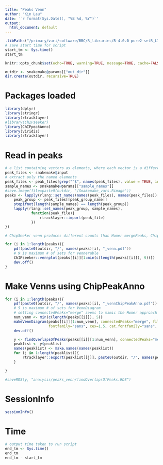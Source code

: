 ```yaml
---
title: "Peaks Venn"
author: "Kin Lau"
date: '`r format(Sys.Date(), "%B %d, %Y")`'
output:
  html_document: default
---
```


```r
.libPaths("/primary/vari/software/BBC/R_libraries/R-4.0.0-pcre2-setR_LIBS_USER")
# save start time for script
start_tm <- Sys.time()
start_tm
```

```r
knitr::opts_chunk$set(echo=TRUE, warning=TRUE, message=TRUE, cache=FALSE, fig.width=8, fig.height=8)
```

```r
outdir <- snakemake@params[["out_dir"]]
dir.create(outdir, recursive=TRUE)
```

# Packages loaded

```r
library(dplyr)
library(stringr)
library(rtracklayer)
#library(ChIPseeker)
library(ChIPpeakAnno)
library(viridis)
library(rtracklayer)
```

# Read in peaks

```r
# a list containing vectors as elements, where each vector is a different group of peak files.
peak_files <- snakemake@input
# extract only the named elements
peak_files <- peak_files[grep("^$", names(peak_files), value = TRUE, invert = TRUE)]
sample_names <- snakemake@params[["sample_names"]]
#save.image(file=paste0(outdir, "/Snakemake_vars.Rimage"))
peaks <- lapply(rlang::set_names(names(peak_files), names(peak_files)), function(peak_group_name){
    peak_group <- peak_files[[peak_group_name]]
    stopifnot(length(sample_names) == length(peak_group))
    lapply(rlang::set_names(peak_group, sample_names), 
            function(peak_file){
                rtracklayer::import(peak_file)
            })
})
```

```r

# ChipSeeker venn produces different counts than Homer mergePeaks, ChipPeakAnno makeVennDiagram and my own manual checks with R findOverlaps (those were consistent with each other). ChipSeeker appears to be using a different definition of overlap than the defaults in the above methods. Unfortunately, ChipSeeker documentation is unclear as to how it determines overlaps and does not seem to use typical GenomicRanges findOverlaps etc fucntions like ChipPeakAnno does.

for (i in 1:length(peaks)){
    pdf(paste0(outdir, "/", names(peaks)[i], "_venn.pdf"))
    # 9 is maximum # of sets for vennerable
    ChIPseeker::vennplot(peaks[[i]][1:min(c(length(peaks[[i]]), 9))])
    dev.off()
}
```

# Make Venns using ChipPeakAnno

```r
for (i in 1:length(peaks)){
    pdf(paste0(outdir, "/", names(peaks)[i], "_vennChipPeakAnno.pdf"))
    # 5 is maximum # of sets for VennDiagram
    # setting connectedPeaks="merge" seems to mimic the Homer approach in mergePeaks
    num_venn <- min(c(length(peaks[[i]]), 5))
    makeVennDiagram(peaks[[i]][1:num_venn], connectedPeaks="merge", fill=viridis_pal()(num_venn),
                    fontfamily="sans", cex=1.5, cat.fontfamily="sans", cat.cex=1.5)
    dev.off()

    y <- findOverlapsOfPeaks(peaks[[i]][1:num_venn], connectedPeaks="merge")
    peaklist <- y$peaklist
    names(peaklist) <- make.names(names(peaklist))
    for (j in 1:length(peaklist)){
        rtracklayer::export(peaklist[[j]], paste0(outdir, "/", names(peaklist)[j], "_", names(peaks)[i], ".bed"))
    }

}

#saveRDS(y, "analysis/peaks_venn/findOverlapsOfPeaks.RDS")
```

# SessionInfo

```r
sessionInfo()
```

# Time

```r
# output time taken to run script
end_tm <- Sys.time()
end_tm
end_tm - start_tm
```
